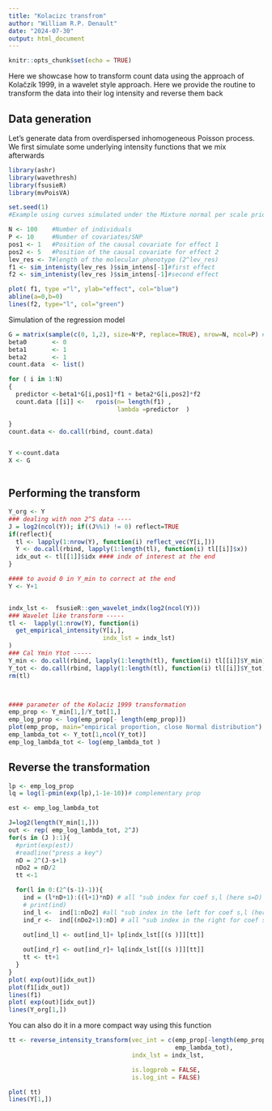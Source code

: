 ```yaml
---
title: "Kolacizc transfrom"
author: "William R.P. Denault"
date: "2024-07-30"
output: html_document
---
```


```r
knitr::opts_chunk$set(echo = TRUE)
```
Here we showcase how to transform count data using the approach of Kolačzík 1999, in a 
wavelet style approach. Here we provide the routine to transform the data into their log 
intensity and reverse them back



## Data generation 

Let's generate data from overdispersed inhomogeneous Poisson process.
We first simulate some underlying intensity functions that we mix afterwards


```r
library(ashr)
library(wavethresh)
library(fsusieR)
library(mvPoisVA)

set.seed(1)
#Example using curves simulated under the Mixture normal per scale prior

N <- 100    #Number of individuals
P <- 10     #Number of covariates/SNP
pos1 <- 1   #Position of the causal covariate for effect 1
pos2 <- 5   #Position of the causal covariate for effect 2
lev_res <- 7#length of the molecular phenotype (2^lev_res)
f1 <- sim_intenisty(lev_res )$sim_intens[-1]#first effect
f2 <- sim_intenisty(lev_res )$sim_intens[-1]#second effect

plot( f1, type ="l", ylab="effect", col="blue")
abline(a=0,b=0)
lines(f2, type="l", col="green")

```

Simulation of the regression model
```r
G = matrix(sample(c(0, 1,2), size=N*P, replace=TRUE), nrow=N, ncol=P) #Genotype
beta0       <- 0
beta1       <- 1
beta2       <- 1
count.data  <- list()

for ( i in 1:N)
{
  predictor <-beta1*G[i,pos1]*f1 + beta2*G[i,pos2]*f2
  count.data [[i]] <-   rpois(n= length(f1) ,
                              lambda =predictor  )

}
count.data <- do.call(rbind, count.data)


Y <-count.data
X <- G



```



## Performing the transform

 
```r


 
Y_org <- Y
### dealing with non 2^S data ----
J = log2(ncol(Y)); if((J%%1) != 0) reflect=TRUE
if(reflect){
  tl <- lapply(1:nrow(Y), function(i) reflect_vec(Y[i,]))
  Y <- do.call(rbind, lapply(1:length(tl), function(i) tl[[i]]$x))
  idx_out <- tl[[1]]$idx #### indx of interest at the end
}

#### to avoid 0 in Y_min to correct at the end
Y <- Y+1


indx_lst <-  fsusieR::gen_wavelet_indx(log2(ncol(Y)))
### Wavelet like transform -----
tl <-  lapply(1:nrow(Y), function(i)
  get_empirical_intensity(Y[i,],
                          indx_lst = indx_lst)
)
### Cal Ymin Ytot -----
Y_min <- do.call(rbind, lapply(1:length(tl), function(i) tl[[i]]$Y_min))
Y_tot <- do.call(rbind, lapply(1:length(tl), function(i) tl[[i]]$Y_tot))
rm(tl)



#### parameter of the Kolaciz 1999 transformation
emp_prop <- Y_min[1,]/Y_tot[1,]
emp_log_prop <- log(emp_prop[- length(emp_prop)])
plot(emp_prop, main="empirical proportion, close Normal distribution")
emp_lambda_tot <- Y_tot[1,ncol(Y_tot)]
emp_log_lambda_tot <- log(emp_lambda_tot )

```

 
 
 
## Reverse the transformation
```r

lp <- emp_log_prop
lq = log(1-pmin(exp(lp),1-1e-10))# complementary prop

est <- emp_log_lambda_tot

J=log2(length(Y_min[1,]))
out <- rep( emp_log_lambda_tot, 2^J)
for(s in (J ):1){
  #print(exp(est))
  #readline("press a key")
  nD = 2^(J-s+1)
  nDo2 = nD/2
  tt <-1

  for(l in 0:(2^(s-1)-1)){
    ind = (l*nD+1):((l+1)*nD) # all "sub index for coef s,l (here s=D)
    # print(ind)
    ind_l <-  ind[1:nDo2] #all "sub index in the left for coef s,l (here s=D)
    ind_r <-  ind[(nDo2+1):nD] # all "sub index in the right for coef s,l (here s=D)

    out[ind_l] <- out[ind_l]+ lp[indx_lst[[(s )]][tt]]
     
    out[ind_r] <- out[ind_r]+ lq[indx_lst[[(s )]][tt]]
    tt <- tt+1
  }
}
plot( exp(out)[idx_out])
plot(f1[idx_out])
lines(f1)
plot( exp(out)[idx_out])
lines(Y_org[1,])

```

You can also do it in a more compact way using this function
```r



tt <- reverse_intensity_transform(vec_int = c(emp_prop[-length(emp_prop)] ,
                                              emp_lambda_tot),
                                  indx_lst = indx_lst,

                                  is.logprob = FALSE,
                                  is.log_int = FALSE)

plot( tt)
lines(Y[1,])

```
